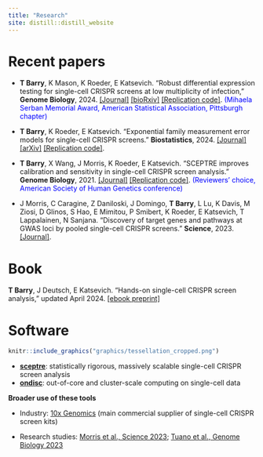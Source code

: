 ```yaml
---
title: "Research"
site: distill::distill_website
---
```


# Recent papers

-   **T Barry**, K Mason, K Roeder, E Katsevich. "Robust differential expression testing for single-cell CRISPR screens at low multiplicity of infection," **Genome Biology**, 2024. [[Journal]](https://genomebiology.biomedcentral.com/articles/10.1186/s13059-024-03254-2) [[bioRxiv]](https://doi.org/10.1101/2023.05.15.540875) [[Replication code]](https://github.com/Katsevich-Lab/sceptre2-manuscript). [(Mihaela Serban Memorial Award, American Statistical Association, Pittsburgh chapter)]{style="color:blue"}

-   **T Barry**, K Roeder, E Katsevich. "Exponential family measurement error models for single-cell CRISPR screens." **Biostatistics**, 2024. [[Journal]](https://timothy-barry.github.io/biostatistics_2024.pdf) [[arXiv]](https://arxiv.org/abs/2201.01879) [[Replication code]](https://github.com/timothy-barry/glmeiv-manuscript).

-   **T Barry**, X Wang, J Morris, K Roeder, E Katsevich. "SCEPTRE improves calibration and sensitivity in single-cell CRISPR screen analysis." **Genome Biology**, 2021. [[Journal]](https://genomebiology.biomedcentral.com/articles/10.1186/s13059-021-02545-2) [[Replication code]](https://github.com/Katsevich-Lab/sceptre-manuscript). [(Reviewers' choice, American Society of Human Genetics conference)]{style="color:blue"}

-   J Morris, C Caragine, Z Daniloski, J Domingo, **T Barry**, L Lu, K Davis, M Ziosi, D Glinos, S Hao, E Mimitou, P Smibert, K Roeder, E Katsevich, T Lappalainen, N Sanjana. "Discovery of target genes and pathways at GWAS loci by pooled single-cell CRISPR screens." **Science**, 2023. [[Journal]](http://sanjanalab.org/reprints/Morris_Science_2023.pdf).

# Book

**T Barry**, J Deutsch, E Katsevich. "Hands-on single-cell CRISPR screen analysis," updated April 2024. [[ebook preprint]](https://timothy-barry.github.io/sceptre-book/)

# Software

```r
knitr::include_graphics("graphics/tessellation_cropped.png")
```

-   [**sceptre**](https://katsevich-lab.github.io/sceptre/): statistically rigorous, massively scalable single-cell CRISPR screen analysis
-   [**ondisc**](https://timothy-barry.github.io/ondisc/): out-of-core and cluster-scale computing on single-cell data

**Broader use of these tools**

-   Industry: [10x Genomics](https://www.10xgenomics.com/analysis-guides/single-cell-crispr-screen-analysis-with-sceptre) (main commercial supplier of single-cell CRISPR screen kits)

-   Research studies: [Morris et al., Science 2023](https://www.science.org/doi/10.1126/science.adh7699); [Tuano et al., Genome Biology 2023](https://genomebiology.biomedcentral.com/articles/10.1186/s13059-023-02898-w)
